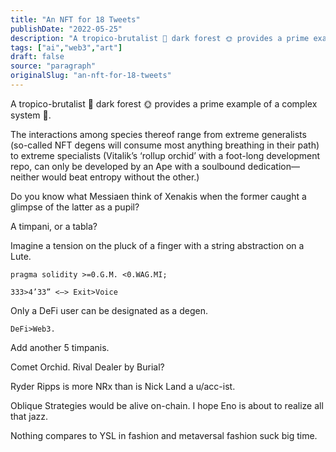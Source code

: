 ```yaml
---
title: "An NFT for 18 Tweets"
publishDate: "2022-05-25"
description: "A tropico-brutalist 🌴 dark forest 🌞 provides a prime example of a complex system 🦍.The interactions among species thereof range from extreme gener......"
tags: ["ai","web3","art"]
draft: false
source: "paragraph"
originalSlug: "an-nft-for-18-tweets"
---
```


A tropico-brutalist 🌴 dark forest 🌞 provides a prime example of a complex system 🦍.

The interactions among species thereof range from extreme generalists (so-called NFT degens will consume most anything breathing in their path) to extreme specialists (Vitalik’s ‘rollup orchid’ with a foot-long development repo, can only be developed by an Ape with a soulbound dedication—neither would beat entropy without the other.)

Do you know what Messiaen think of Xenakis when the former caught a glimpse of the latter as a pupil?

A timpani, or a tabla?

Imagine a tension on the pluck of a finger with a string abstraction on a Lute.

`pragma solidity >=0.G.M. <0.WAG.MI;`

`333>4’33” <—> Exit>Voice`

Only a DeFi user can be designated as a degen.

`DeFi>Web3.`

Add another 5 timpanis.

Comet Orchid. Rival Dealer by Burial?

Ryder Ripps is more NRx than is Nick Land a u/acc-ist.

Oblique Strategies would be alive on-chain. I hope Eno is about to realize all that jazz.

Nothing compares to YSL in fashion and metaversal fashion suck big time.

